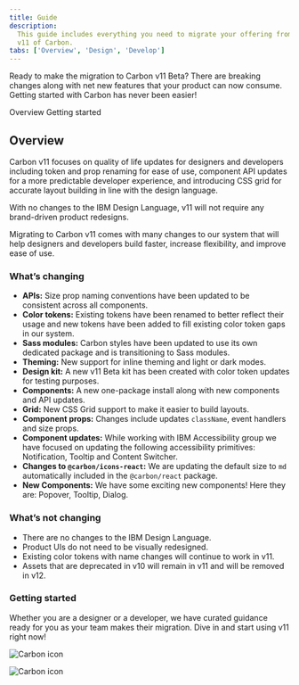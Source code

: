 ```yaml
---
title: Guide
description:
  This guide includes everything you need to migrate your offering from v10 to
  v11 of Carbon.
tabs: ['Overview', 'Design', 'Develop']
---
```


<PageDescription>

Ready to make the migration to Carbon v11 Beta? There are breaking changes along
with net new features that your product can now consume. Getting started with
Carbon has never been easier!

</PageDescription>

<AnchorLinks>
  <AnchorLink>Overview</AnchorLink>
  <AnchorLink>Getting started</AnchorLink>
</AnchorLinks>

## Overview

Carbon v11 focuses on quality of life updates for designers and developers
including token and prop renaming for ease of use, component API updates for a
more predictable developer experience, and introducing CSS grid for accurate
layout building in line with the design language.

With no changes to the IBM Design Language, v11 will not require any
brand-driven product redesigns.

Migrating to Carbon v11 comes with many changes to our system that will help
designers and developers build faster, increase flexibility, and improve ease of
use.

### What’s changing

- **APIs:** Size prop naming conventions have been updated to be consistent
  across all components.
- **Color tokens:** Existing tokens have been renamed to better reflect their
  usage and new tokens have been added to fill existing color token gaps in our
  system.
- **Sass modules:** Carbon styles have been updated to use its own dedicated
  package and is transitioning to Sass modules.
- **Theming:** New support for inline theming and light or dark modes.
- **Design kit:** A new v11 Beta kit has been created with color token updates
  for testing purposes.
- **Components:** A new one-package install along with new components and API
  updates.
- **Grid:** New CSS Grid support to make it easier to build layouts.
- **Component props:** Changes include updates `className`, event handlers and
  size props.
- **Component updates:** While working with IBM Accessibility group we have
  focused on updating the following accessibility primitives: Notification,
  Tooltip and Content Switcher.
- **Changes to `@carbon/icons-react`:** We are updating the default size to `md`
  automatically included in the `@carbon/react` package.
- **New Components:** We have some exciting new components! Here they are:
  Popover, Tooltip, Dialog.

### What’s not changing

- There are no changes to the IBM Design Language.
- Product UIs do not need to be visually redesigned.
- Existing color tokens with name changes will continue to work in v11.
- Assets that are deprecated in v10 will remain in v11 and will be removed in
  v12.

### Getting started

Whether you are a designer or a developer, we have curated guidance ready for
you as your team makes their migration. Dive in and start using v11 right now!

<Row className="resource-card-group">
<Column colMd={4} colLg={4} noGutterSm>
  <ResourceCard
    subTitle="Designer migration"
    href="/migrating/guide/design"
    actionIcon="arrowRight"
    >

![Carbon icon](images/carbon.svg)

  </ResourceCard>
</Column>
<Column colLg={4} colMd={4}  noGutterSm>
  <ResourceCard
    subTitle="Developer migration"
    href="/migrating/guide/develop"
    actionIcon="arrowRight"
    >

![Carbon icon](images/carbon.svg)

  </ResourceCard>
</Column>
</Row>
